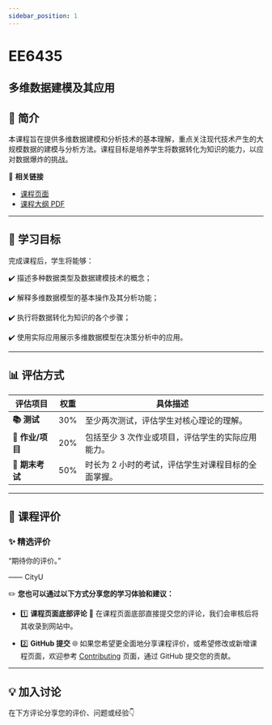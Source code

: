 ```yaml
---
sidebar_position: 1
---
```


# EE6435
## 多维数据建模及其应用

## **📘 简介**
本课程旨在提供多维数据建模和分析技术的基本理解，重点关注现代技术产生的大规模数据的建模与分析方法。课程目标是培养学生将数据转化为知识的能力，以应对数据爆炸的挑战。

🔗 **相关链接**
- [课程页面](https://www.cityu.edu.hk/catalogue/pg/202425/course/EE6435.htm)
- [课程大纲 PDF](https://www.cityu.edu.hk/catalogue/pg/202425/course/EE6435.pdf)

---

## **🎯 学习目标**

完成课程后，学生将能够：

✔️ 描述多种数据类型及数据建模技术的概念；

✔️ 解释多维数据模型的基本操作及其分析功能；

✔️ 执行将数据转化为知识的各个步骤；

✔️ 使用实际应用展示多维数据模型在决策分析中的应用。

---

## **📊 评估方式**

| **评估项目**          | **权重** | **具体描述**                                                                                       |
|----------------------|---------|---------------------------------------------------------------------------------------------------|
| **📚 测试**            | 30%     | 至少两次测试，评估学生对核心理论的理解。                                                          |
| **📝 作业/项目**       | 20%     | 包括至少 3 次作业或项目，评估学生的实际应用能力。                                                  |
| **📖 期末考试**       | 50%     | 时长为 2 小时的考试，评估学生对课程目标的全面掌握。                                                |

---

## **💬 课程评价**

### ✨ **精选评价**
<div className={commentStyles.commentBox}>
    <p className={commentStyles.commentText}>
        “期待你的评价。”
    </p>
    <p className={commentStyles.commentAuthor}>—— CityU</p>
</div>

✏️ **您也可以通过以下方式分享您的学习体验和建议：**

- 1️⃣ **课程页面底部评论**
💬 在课程页面底部直接提交您的评论，我们会审核后将其收录到网站中。

- 2️⃣ **GitHub 提交**
🌐 如果您希望更全面地分享课程评价，或希望修改或新增课程页面，欢迎参考 [Contributing](https://penjc.github.io/cityU-navigator/contributing) 页面，通过 GitHub 提交您的贡献。

---

## **💡 加入讨论**

在下方评论分享您的评价、问题或经验👇
<Utterances />
